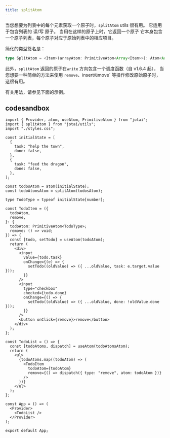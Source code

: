 ```yaml
---
title: splitAtom
---
```


当您想要为列表中的每个元素获取一个原子时，`splitAtom` utils 很有用。
它适用于包含列表的 读/写 原子。 当用在这样的原子上时，它返回一个原子
它本身包含一个原子列表，每个原子对应于原始列表中的相应项目。

简化的类型签名是：

```ts
type SplitAtom = <Item>(arrayAtom: PrimitiveAtom<Array<Item>>): Atom<Array<PrimitiveAtom<Item>>>
```

此外，`splitAtom` 返回的原子在`write` 方向包含一个调度函数（自 v1.6.4 起），
当您想要一种简单的方法来使用 `remove`、insert`和`move` 等操作修改原始原子时，这很有用。

有关用法，请参见下面的示例。

## codesandbox

<CodeSandbox id="s4hvgo" />

```tsx
import { Provider, atom, useAtom, PrimitiveAtom } from "jotai";
import { splitAtom } from "jotai/utils";
import "./styles.css";

const initialState = [
  {
    task: "help the town",
    done: false,
  },
  {
    task: "feed the dragon",
    done: false,
  },
];

const todosAtom = atom(initialState);
const todoAtomsAtom = splitAtom(todosAtom);

type TodoType = typeof initialState[number];

const TodoItem = ({
  todoAtom,
  remove,
}: {
  todoAtom: PrimitiveAtom<TodoType>;
  remove: () => void;
}) => {
  const [todo, setTodo] = useAtom(todoAtom);
  return (
    <div>
      <input
        value={todo.task}
        onChange={(e) => {
          setTodo((oldValue) => ({ ...oldValue, task: e.target.value }));
        }}
      />
      <input
        type="checkbox"
        checked={todo.done}
        onChange={() => {
          setTodo((oldValue) => ({ ...oldValue, done: !oldValue.done }));
        }}
      />
      <button onClick={remove}>remove</button>
    </div>
  );
};

const TodoList = () => {
  const [todoAtoms, dispatch] = useAtom(todoAtomsAtom);
  return (
    <ul>
      {todoAtoms.map((todoAtom) => (
        <TodoItem
          todoAtom={todoAtom}
          remove={() => dispatch({ type: "remove", atom: todoAtom })}
        />
      ))}
    </ul>
  );
};

const App = () => (
  <Provider>
    <TodoList />
  </Provider>
);

export default App;
```
